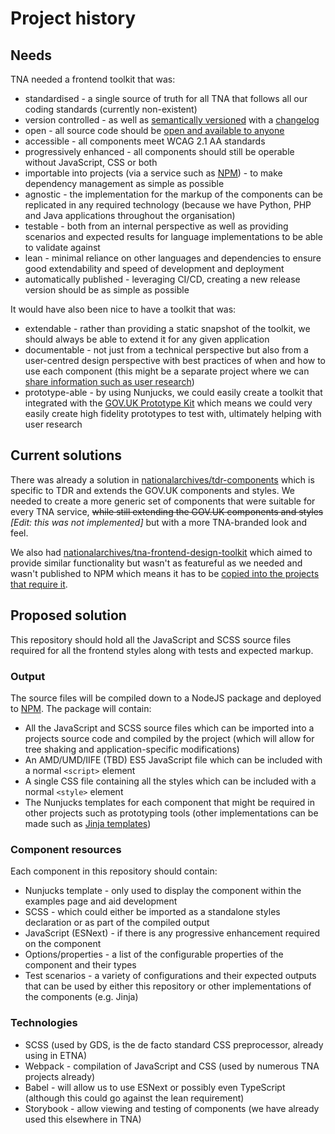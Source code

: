 
<Meta title="Development/About" />

# Project history

## Needs

TNA needed a frontend toolkit that was:

- standardised - a single source of truth for all TNA that follows all our coding standards (currently non-existent)
- version controlled - as well as [semantically versioned](https://semver.org/) with a [changelog](https://keepachangelog.com/en/1.0.0/)
- open - all source code should be [open and available to anyone](https://www.gov.uk/service-manual/service-standard/point-12-make-new-source-code-open)
- accessible - all components meet WCAG 2.1 AA standards
- progressively enhanced - all components should still be operable without JavaScript, CSS or both
- importable into projects (via a service such as [NPM](https://www.npmjs.com/search?q=nationalarchives)) - to make dependency management as simple as possible
- agnostic - the implementation for the markup of the components can be replicated in any required technology (because we have Python, PHP and Java applications throughout the organisation)
- testable - both from an internal perspective as well as providing scenarios and expected results for language implementations to be able to validate against
- lean - minimal reliance on other languages and dependencies to ensure good extendability and speed of development and deployment
- automatically published - leveraging CI/CD, creating a new release version should be as simple as possible

It would have also been nice to have a toolkit that was:

- extendable - rather than providing a static snapshot of the toolkit, we should always be able to extend it for any given application
- documentable - not just from a technical perspective but also from a user-centred design perspective with best practices of when and how to use each component (this might be a separate project where we can [share information such as user research](https://www.gov.uk/service-manual/service-standard/point-13-use-common-standards-components-patterns))
- prototype-able - by using Nunjucks, we could easily create a toolkit that integrated with the [GOV.UK Prototype Kit](https://prototype-kit.service.gov.uk/docs/) which means we could very easily create high fidelity prototypes to test with, ultimately helping with user research

## Current solutions

There was already a solution in [nationalarchives/tdr-components](https://github.com/nationalarchives/tdr-components) which is specific to TDR and extends the GOV.UK components and styles. We needed to create a more generic set of components that were suitable for every TNA service, ~~while still extending the GOV.UK components and styles~~ *[Edit: this was not implemented]* but with a more TNA-branded look and feel.

We also had [nationalarchives/tna-frontend-design-toolkit](https://github.com/nationalarchives/tna-frontend-design-toolkit) which aimed to provide similar functionality but wasn't as featureful as we needed and wasn't published to NPM which means it has to be [copied into the projects that require it](https://github.com/nationalarchives/ds-wagtail/tree/develop/sass/tna-toolkit).

## Proposed solution

This repository should hold all the JavaScript and SCSS source files required for all the frontend styles along with tests and expected markup.

### Output

The source files will be compiled down to a NodeJS package and deployed to [NPM](https://www.npmjs.com/). The package will contain:

- All the JavaScript and SCSS source files which can be imported into a projects source code and compiled by the project (which will allow for tree shaking and application-specific modifications)
- An AMD/UMD/IIFE (TBD) ES5 JavaScript file which can be included with a normal `<script>` element
- A single CSS file containing all the styles which can be included with a normal `<style>` element
- The Nunjucks templates for each component that might be required in other projects such as prototyping tools (other implementations can be made such as [Jinja templates](https://github.com/nationalarchives/tna-frontend-jinja))

### Component resources

Each component in this repository should contain:

- Nunjucks template - only used to display the component within the examples page and aid development
- SCSS - which could either be imported as a standalone styles declaration or as part of the compiled output
- JavaScript (ESNext) - if there is any progressive enhancement required on the component
- Options/properties - a list of the configurable properties of the component and their types
- Test scenarios - a variety of configurations and their expected outputs that can be used by either this repository or other implementations of the components (e.g. Jinja)

### Technologies

- SCSS (used by GDS, is the de facto standard CSS preprocessor, already using in ETNA)
- Webpack - compilation of JavaScript and CSS (used by numerous TNA projects already)
- Babel - will allow us to use ESNext or possibly even TypeScript (although this could go against the lean requirement)
- Storybook - allow viewing and testing of components (we have already used this elsewhere in TNA)
